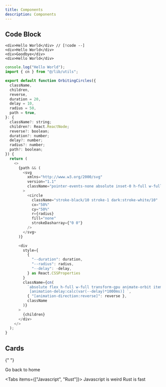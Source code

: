 ```yaml
---
title: Components
description: Components
---
```



## Code Block

```tsx
<div>Hello World</div> // [!code --]
<div>Hello World</div>
<div>Goodbye</div>
<div>Hello World</div>
```

```js
console.log("Hello World");
import { cn } from "@/lib/utils";

export default function OrbitingCircles({
  className,
  children,
  reverse,
  duration = 20,
  delay = 10,
  radius = 50,
  path = true,
}: {
  className?: string;
  children?: React.ReactNode;
  reverse?: boolean;
  duration?: number;
  delay?: number;
  radius?: number;
  path?: boolean;
}) {
  return (
    <>
      {path && (
        <svg
          xmlns="http://www.w3.org/2000/svg"
          version="1.1"
          className="pointer-events-none absolute inset-0 h-full w-full"
        >
          <circle
            className="stroke-black/10 stroke-1 dark:stroke-white/10"
            cx="50%"
            cy="50%"
            r={radius}
            fill="none"
            strokeDasharray={"0 0"}
          />
        </svg>
      )}

      <div
        style={
          {
            "--duration": duration,
            "--radius": radius,
            "--delay": -delay,
          } as React.CSSProperties
        }
        className={cn(
          `absolute flex h-full w-full transform-gpu animate-orbit items-center justify-center rounded-full border
           [animation-delay:calc(var(--delay)*1000ms)] `,
          { "[animation-direction:reverse]": reverse },
          className
        )}
      >
        {children}
      </div>
    </>
  );
}

```

## Cards

{" "}

<Cards>
  <Card>Go back to home</Card>
</Cards>

<Tabs items={["Javascript", "Rust"]}>
  <Tab value="Javascript">Javascript is weird</Tab>
  <Tab value="Rust">Rust is fast</Tab>
</Tabs>
